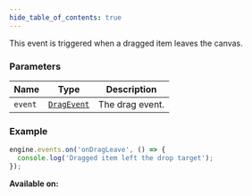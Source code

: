 ```yaml
---
hide_table_of_contents: true
---
```



This event is triggered when a dragged item leaves the canvas.

### Parameters

| Name    | Type                                | Description     |
| ------- | ----------------------------------- | --------------- |
| `event` | [`DragEvent`](/sdk/types/DragEvent) | The drag event. |

### Example

```js
engine.events.on('onDragLeave', () => {
  console.log('Dragged item left the drop target');
});
```

**Available on:** <ClientTag />
